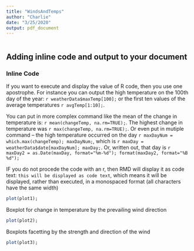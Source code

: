 ```yaml
---
title: "WindsAndTemps"
author: "Charlie"
date: "3/25/2020"
output: pdf_document
---
```


```r
```

<!--```{r echo=FALSE,warning=FALSE, message=FALSE, results="hide", fig.show='hide',code = readLines("https://raw.githubusercontent.com/QFCatMSU/RMarkdown-Workshop-Material/master/scripts/01-WindsAndTemps.R"),  }
```-->

## Adding inline code and output to your document

### Inline Code
If you want to execute and display the value of R code, then you use one apostrophe. For instance you can output the high temperature on the 100th day of the year: `r weatherData$maxTemp[100];` or the first ten values of the average temperatures `r avgTemp[1:10];`.

You can put in more complex command like the mean of the change in temperature is: `r mean(changeTemp, na.rm=TRUE);`.  The highest change in temperature was `r max(changeTemp, na.rm=TRUE);`.  Or even put in mutiple command -- the high temperature occurred on the day `r maxDayNum = which.max(changeTemp); maxDayNum;`, which is `r maxDay = weatherData$date[maxDayNum]; maxDay;`.  Or, written out, that day is `r maxDay2 = as.Date(maxDay, format="%m-%d"); format(maxDay2, format="%B %d");`

IF you do not procede the code with an r, then RMD will display it as code text: `this will be displayed as code text`, which means it will be displayed, rather than executed, in a monospaced format (all characters have the same width)



```r
plot(plot1);
```

Boxplot for change in temperature by the prevailing wind direction

```r
plot(plot2);
```

Boxplots facetting by the strength and direction of the wind

```r
plot(plot3);
```
